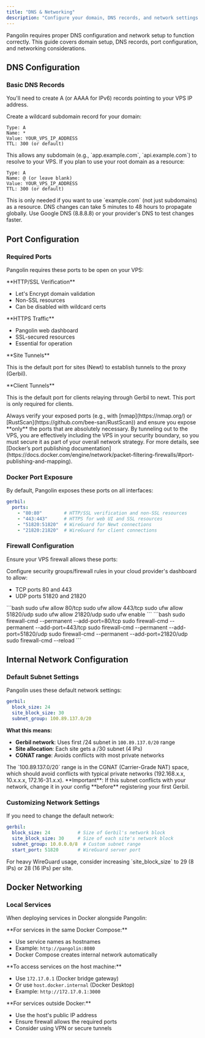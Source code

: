 ```yaml
---
title: "DNS & Networking"
description: "Configure your domain, DNS records, and network settings for Pangolin deployment"
---
```


Pangolin requires proper DNS configuration and network setup to function correctly. This guide covers domain setup, DNS records, port configuration, and networking considerations.

## DNS Configuration

### Basic DNS Records

You'll need to create A (or AAAA for IPv6) records pointing to your VPS IP address.

<Steps>
<Step title="Create wildcard record">
  Create a wildcard subdomain record for your domain:
  
  ```
  Type: A
  Name: *
  Value: YOUR_VPS_IP_ADDRESS
  TTL: 300 (or default)
  ```
  
  <Check>
  This allows any subdomain (e.g., `app.example.com`, `api.example.com`) to resolve to your VPS.
  </Check>
</Step>

<Step title="Create root domain record (optional)">
  If you plan to use your root domain as a resource:
  
  ```
  Type: A
  Name: @ (or leave blank)
  Value: YOUR_VPS_IP_ADDRESS
  TTL: 300 (or default)
  ```
  
  <Info>
  This is only needed if you want to use `example.com` (not just subdomains) as a resource.
  </Info>
</Step>

<Step title="Wait for propagation">
  DNS changes can take 5 minutes to 48 hours to propagate globally.
  
  <Tip>
  Use Google DNS (8.8.8.8) or your provider's DNS to test changes faster.
  </Tip>
</Step>
</Steps>

## Port Configuration

### Required Ports

Pangolin requires these ports to be open on your VPS:

<CardGroup cols={2}>
<Card title="TCP Port 80">
  **HTTP/SSL Verification**
  
  - Let's Encrypt domain validation
  - Non-SSL resources
  - Can be disabled with wildcard certs
</Card>

<Card title="TCP Port 443">
  **HTTPS Traffic**
  
  - Pangolin web dashboard
  - SSL-secured resources
  - Essential for operation
</Card>

<Card title="UDP Port 51820">
  **Site Tunnels**
  
  This is the default port for sites (Newt) to establish tunnels to the proxy (Gerbil).
</Card>

<Card title="UDP Port 21820">
  **Client Tunnels**

  This is the default port for clients relaying through Gerbil to newt. This port is only required for clients.
</Card>
</CardGroup>

<Warning>
Always verify your exposed ports (e.g., with [nmap](https://nmap.org/) or [RustScan](https://github.com/bee-san/RustScan)) and ensure you expose **only** the ports that are absolutely necessary. By tunneling out to the VPS, you are effectively including the VPS in your security boundary, so you must secure it as part of your overall network strategy. For more details, see [Docker’s port publishing documentation](https://docs.docker.com/engine/network/packet-filtering-firewalls/#port-publishing-and-mapping).
</Warning>

### Docker Port Exposure

By default, Pangolin exposes these ports on all interfaces:

```yaml
gerbil:
  ports:
    - "80:80"        # HTTP/SSL verification and non-SSL resources
    - "443:443"      # HTTPS for web UI and SSL resources
    - "51820:51820"  # WireGuard for Newt connections
    - "21820:21820"  # WireGuard for client connections
```

### Firewall Configuration

Ensure your VPS firewall allows these ports:

<Tabs>
<Tab title="Cloud Provider">
  Configure security groups/firewall rules in your cloud provider's dashboard to allow:
  
  - TCP ports 80 and 443
  - UDP ports 51820 and 21820
</Tab>

<Tab title="UFW (Ubuntu)">
  ```bash
  sudo ufw allow 80/tcp
  sudo ufw allow 443/tcp
  sudo ufw allow 51820/udp
  sudo ufw allow 21820/udp
  sudo ufw enable
  ```
</Tab>

<Tab title="firewalld (CentOS/RHEL)">
  ```bash
  sudo firewall-cmd --permanent --add-port=80/tcp
  sudo firewall-cmd --permanent --add-port=443/tcp
  sudo firewall-cmd --permanent --add-port=51820/udp
  sudo firewall-cmd --permanent --add-port=21820/udp
  sudo firewall-cmd --reload
  ```
</Tab>
</Tabs>

## Internal Network Configuration

### Default Subnet Settings

Pangolin uses these default network settings:

```yaml
gerbil:
  block_size: 24
  site_block_size: 30
  subnet_group: 100.89.137.0/20
```

**What this means:**
- **Gerbil network**: Uses first /24 subnet in `100.89.137.0/20` range
- **Site allocation**: Each site gets a /30 subnet (4 IPs)
- **CGNAT range**: Avoids conflicts with most private networks

<Info>
The `100.89.137.0/20` range is in the CGNAT (Carrier-Grade NAT) space, which should avoid conflicts with typical private networks (192.168.x.x, 10.x.x.x, 172.16-31.x.x).
</Info>

<Warning>
**Important**: If this subnet conflicts with your network, change it in your config **before** registering your first Gerbil.
</Warning>

### Customizing Network Settings

If you need to change the default network:

```yaml
gerbil:
  block_size: 24          # Size of Gerbil's network block
  site_block_size: 30     # Size of each site's network block
  subnet_group: 10.0.0.0/8  # Custom subnet range
  start_port: 51820       # WireGuard server port
```

<Tip>
For heavy WireGuard usage, consider increasing `site_block_size` to 29 (8 IPs) or 28 (16 IPs) per site.
</Tip>

## Docker Networking

### Local Services

When deploying services in Docker alongside Pangolin:

<AccordionGroup>
<Accordion title="Container Communication">
  **For services in the same Docker Compose:**
  
  - Use service names as hostnames
  - Example: `http://pangolin:8080`
  - Docker Compose creates internal network automatically
</Accordion>

<Accordion title="Host Machine Access">
  **To access services on the host machine:**
  
  - Use `172.17.0.1` (Docker bridge gateway)
  - Or use `host.docker.internal` (Docker Desktop)
  - Example: `http://172.17.0.1:3000`
</Accordion>

<Accordion title="External Services">
  **For services outside Docker:**
  
  - Use the host's public IP address
  - Ensure firewall allows the required ports
  - Consider using VPN or secure tunnels
</Accordion>
</AccordionGroup>
